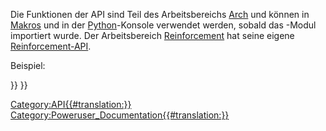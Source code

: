 <languages/>
{{VeryImportantMessage|(November 2018) Diese Information kann unvollständig und veraltet sein. Für die letzte API siehe die (engl.) [https://www.freecadweb.org/api autogenerierte API-Dokumentation].}}

Die Funktionen der API sind Teil des Arbeitsbereichs [[Arch_Workbench/de|Arch]] und können in [[Macros/de|Makros]] und in der [[Python/de|Python]]-Konsole verwendet werden, sobald das {{incode|Arch}}-Modul importiert wurde. Der Arbeitsbereich [[Reinforcement_Workbench|Reinforcement]] hat seine eigene [[Reinforcement_API/de|Reinforcement-API]].

Beispiel:
{{Code|code=
import FreeCAD, Draft, Arch

p1 = FreeCAD.Vector(0, 0, 0)
p2 = FreeCAD.Vector(2000, 0, 0)
baseline = Draft.makeLine(p1, p2)

Arch.makeWall(baseline, length=None, width=200, height=2000)
}}

{{BIM_Tools_navi{{#translation:}}}}
{{Userdocnavi{{#translation:}}}}
[[Category:API{{#translation:}}]]
[[Category:Poweruser_Documentation{{#translation:}}]]